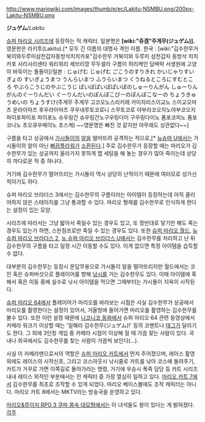 http://www.mariowiki.com/images/thumb/e/ec/Lakitu-NSMBU.png/200px-Lakitu-NSMBU.png

'''ジュゲム'''/''Lakitu''

[[슈퍼 마리오 시리즈]]에 등장하는 적 캐릭터. 일본명은 '''[wiki:"쥬겜"주게무(ジュゲム)].''' 영문판은 라키투(Lakitu).[* 모두 긴 이름의 대명사 격인 이름. 한국 : [wiki:"김수한무거북이와두루미삼천갑자동방삭치치카포"김수한무 거북이와 두루미 삼천갑자 동방삭 치치카포 사리사리센타 워리워리 세브리깡 무두셀라 구름이 허리케인 담벼락 서생원에 고양이 바둑이는 돌돌이]/일본 : じゅげむ じゅげむ ごこうのすりきれ かいじゃりすいぎょの すいぎょうまつ うんらいまつ ふうらいまつ くうねるところにすむところ やぶらこうじのやぶこうじ ぱいぽぱいぽぱいぽのしゅーりんがん しゅーりんがんのぐーりんだい ぐーりんだいのぽんぽこぴーのぽんぽこなーの ちょうきゅうめいの ちょうすけ(주게무 주게무 고코오노스리키레 카이자리스이교노 스이교오마츠 운라이마츠 후우라이마츠 쿠우네루토코로니 스무토코로 야부라코오지노야부코오지 파이포파이포 파이포노 슈우링간 슈우링간노구우링다이 구우링다이노 폼포코피노 폼포코나노 초오큐우메이노 초스케) ~~영문명은 빠진 것 같지만 아무래도 상관없다~~]

구름을 타고 상공에서 [[가시돌이]]의 [[알]]을 떨어뜨려 공격하는 적으로,[* [[뉴 슈퍼 마리오 브라더스 U|뉴슈마 U]]에서는 가시돌이의 알이 아닌 [[뻐끔플라워]]가 [[소환]]된다.] 주로 김수한무가 등장할 때는 마리오가 김수한무가 있는 상공까지 올라가지 못하게 맵 세팅을 해 놓는 경우가 많아 죽이는데 상당히 까다로운 적 중 하나다.

거기에 김수한무가 떨어뜨리는 가시돌이 역시 상당히 난적이기 때문에 여러모로 성가신 적이기도 하다.

슈퍼 마리오 브라더스 3에서는 김수한무의 구름이라는 아이템이 등장하는데 아직 클리어하지 않은 스테이지를 그냥 통과할 수 있다. 마리오 형제를 김수한무로 인식하게 한다는 설정이 있는 모양.

시리즈에 따라서는 그냥 밟아서 죽일수 있는 경우도 있고, 또 정반대로 닿기만 해도 죽는 경우도 있는가 하면, 스핀점프로만 죽일 수 있는 경우도 있다. 또한 [[슈퍼 마리오 월드]], [[뉴 슈퍼 마리오 브라더스 2]], [[뉴 슈퍼 마리오 브라더스 U]]에서는 김수한무를 처리하고 난 뒤 김수한무의 구름을 타고 일정 시간 이동할 수도 있다. 이게 없으면 특정 아이템을 습득할 수 없다.

대부분의 김수한무는 등장시 문답무용으로 가시돌이 알을 떨어뜨리지만 월드에서는 코인 혹은 슈퍼버섯으로 플레이어를 향해 [[낚시]]를 거는 김수한무도 있다. 이때 아이템에 혹해서 혹은 이동 중에 실수로 낚시 아이템을 먹으면 그때부터는 가시돌이 지옥이 시작된다.

[[슈퍼 마리오 64]]에서 플레이어가 마리오를 바라보는 시점은 사실 김수한무가 상공에서 마리오를 촬영한다는 설정이 있어서, 거울방에 들어가면 마리오를 촬영하는 김수한무를 볼수 있다. 또한 이런 설정 때문에 [[니코니코 동화]]에서 슈퍼 마리오 64 관련 동영상에서 카메라 워크가 이상할 때는 '일해라 김수한무(ジュゲム)!' 등의 코멘트나 [[태그]]가 달리기도 한다. 그 외에 3인칭 게임 중 카메라 시점이 이상해 질 때 가끔 찾는 사람이 있다. 국내나 외국에서도 김수한무를 찾는 사람이 가끔씩 보인다(…).

사실 이 카메라맨으로서의 역할은 [[슈퍼 마리오 카트]]에서 먼저 주어졌으며, 레이스 촬영 외에도 레이스의 시작신호, 그리고 코스아웃시 낚시줄로 카트를 낚아 코스에 돌려주기, 카트가 거꾸로 가면 이쪽길로 돌아가라는 명령, 거기에 우승시 폭죽 담당 등 카트 시리즈 내내 레이스 외적인 부분에서는 전 캐릭터 중 가장 열심히 일하고 있다. [[마리오 카트 7]]에서 김수한무를 최초로 조작할 수 있게 되었다. 마리오 베이스볼에도 조작 캐릭터는 아니다. 마리오 카트 8에서는 MKTV라는 방송국을 운영하고 있다.

[[마리오&루이지 RPG 3 쿠파 몸속 대모험]]에서는 이 녀석들도 왕이 있다는 게 밝혀졌다.
[[각주]]
